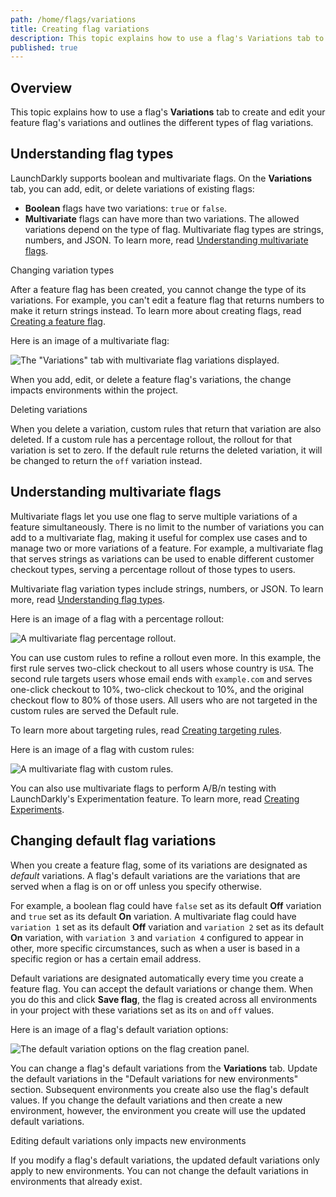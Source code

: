 ```yaml
---
path: /home/flags/variations
title: Creating flag variations
description: This topic explains how to use a flag's Variations tab to create and edit your feature flag's variations and outlines the different types of flag variations.
published: true
---
```


## Overview

This topic explains how to use a flag's **Variations** tab to create and edit your feature flag's variations and outlines the different types of flag variations.

## Understanding flag types

LaunchDarkly supports boolean and multivariate flags. On the **Variations** tab, you can add, edit, or delete variations of existing flags:

- **Boolean** flags have two variations: `true` or `false`.
- **Multivariate** flags can have more than two variations. The allowed variations depend on the type of flag. Multivariate flag types are strings, numbers, and JSON. To learn more, read [Understanding multivariate flags](#understanding-multivariate-flags).

<Callout intent="info">
<CalloutTitle>Changing variation types</CalloutTitle>
<CalloutDescription>

After a feature flag has been created, you cannot change the type of its variations. For example, you can't edit a feature flag that returns numbers to make it return strings instead. To learn more about creating flags, read [Creating a feature flag](/home/getting-started/feature-flags).

</CalloutDescription>
</Callout>

Here is an image of a multivariate flag:

![The "Variations" tab with multivariate flag variations displayed.](flag-variations-multivariate.png)

When you add, edit, or delete a feature flag's variations, the change impacts environments within the project.

<Callout intent="alert">
<CalloutTitle>Deleting variations</CalloutTitle>
<CalloutDescription>

When you delete a variation, custom rules that return that variation are also deleted. If a custom rule has a percentage rollout, the rollout for that variation is set to zero. If the default rule returns the deleted variation, it will be changed to return the `off` variation instead.

</CalloutDescription>
</Callout>

## Understanding multivariate flags

Multivariate flags let you use one flag to serve multiple variations of a feature simultaneously. There is no limit to the number of variations you can add to a multivariate flag, making it useful for complex use cases and to manage two or more variations of a feature. For example, a multivariate flag that serves strings as variations can be used to enable different customer checkout types, serving a percentage rollout of those types to users.

Multivariate flag variation types include strings, numbers, or JSON. To learn more, read [Understanding flag types](/sdk/concepts/flag-types#understanding-flag-types).

Here is an image of a flag with a percentage rollout:

![A multivariate flag percentage rollout.](flag-variations-multivariate-rollout.png)

You can use custom rules to refine a rollout even more. In this example, the first rule serves two-click checkout to all users whose country is `USA`. The second rule targets users whose email ends with `example.com` and serves one-click checkout to 10%, two-click checkout to 10%, and the original checkout flow to 80% of those users. All users who are not targeted in the custom rules are served the Default rule.

To learn more about targeting rules, read [Creating targeting rules](/home/flags/targeting-users#creating-targeting-rules).

Here is an image of a flag with custom rules:

![A multivariate flag with custom rules.](flag-variations-multivariate-targeting.png)

You can also use multivariate flags to perform A/B/n testing with LaunchDarkly's Experimentation feature. To learn more, read [Creating Experiments](/home/experimentation/create).

## Changing default flag variations

When you create a feature flag, some of its variations are designated as *default* variations. A flag's default variations are the variations that are served when a flag is on or off unless you specify otherwise.

For example, a boolean flag could have `false` set as its default **Off** variation and `true` set as its default **On** variation. A multivariate flag could have `variation 1` set as its default **Off** variation and `variation 2` set as its default **On** variation, with `variation 3` and `variation 4` configured to appear in other, more specific circumstances, such as when a user is based in a specific region or has a certain email address.

Default variations are designated automatically every time you create a feature flag. You can accept the default variations or change them. When you do this and click **Save flag**, the flag is created across all environments in your project with these variations set as its `on` and `off` values.

Here is an image of a flag's default variation options:

![The default variation options on the flag creation panel.](flag-create-default-variations.png)

You can change a flag's default variations from the **Variations** tab. Update the default variations in the "Default variations for new environments" section. Subsequent environments you create also use the flag's default values. If you change the default variations and then create a new environment, however, the environment you create will use the updated default variations.

<Callout intent="info">
<CalloutTitle>Editing default variations only impacts new environments</CalloutTitle>
<CalloutDescription>

If you modify a flag's default variations, the updated default variations only apply to new environments. You can not change the default variations in environments that already exist.

</CalloutDescription>
</Callout>
